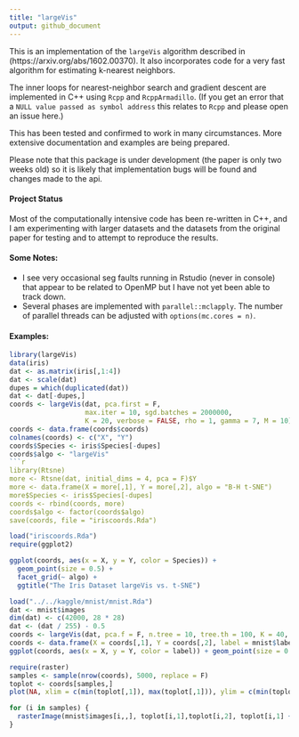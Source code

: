 ```yaml
---
title: "largeVis"
output: github_document
---
```


This is an implementation of the `largeVis` algorithm described in (https://arxiv.org/abs/1602.00370).  It also incorporates code for a very fast algorithm for estimating k-nearest neighbors.

The inner loops for nearest-neighbor search and gradient descent are implemented in C++ using `Rcpp` and `RcppArmadillo`.  (If you get an error that a `NULL value passed as symbol address` this relates to `Rcpp` and please open an issue here.)

This has been tested and confirmed to work in many circumstances.  More extensive documentation and examples are being prepared. 

Please note that this package is under development (the paper is only two weeks old) so it is likely that implementation bugs will be found and changes made to the api.

#### Project Status

Most of the computationally intensive code has been re-written in C++, and I am experimenting with larger datasets and the datasets from the original paper for testing and to attempt to reproduce the results. 

#### Some Notes:
* I see very occasional seg faults running in Rstudio (never in console) that appear to be related to OpenMP but I have not yet been able to track down. 
* Several phases are implemented with `parallel::mclapply`.  The number of parallel threads can be adjusted with `options(mc.cores = n)`.

#### Examples:

```r
library(largeVis)
data(iris)
dat <- as.matrix(iris[,1:4])
dat <- scale(dat)
dupes = which(duplicated(dat))
dat <- dat[-dupes,]
coords <- largeVis(dat, pca.first = F, 
                   max.iter = 10, sgd.batches = 2000000, 
                   K = 20, verbose = FALSE, rho = 1, gamma = 7, M = 10)
coords <- data.frame(coords$coords)
colnames(coords) <- c("X", "Y")
coords$Species <- iris$Species[-dupes]
coords$algo <- "largeVis"
```r
library(Rtsne)
more <- Rtsne(dat, initial_dims = 4, pca = F)$Y
more <- data.frame(X = more[,1], Y = more[,2], algo = "B-H t-SNE")
more$Species <- iris$Species[-dupes]
coords <- rbind(coords, more)
coords$algo <- factor(coords$algo)
save(coords, file = "iriscoords.Rda")
```
```r
load("iriscoords.Rda")
require(ggplot2)
```
```r
ggplot(coords, aes(x = X, y = Y, color = Species)) + 
  geom_point(size = 0.5) + 
  facet_grid(~ algo) + 
  ggtitle("The Iris Dataset largeVis vs. t-SNE")
```


```r
load("../../kaggle/mnist/mnist.Rda")
dat <- mnist$images
dim(dat) <- c(42000, 28 * 28)
dat <- (dat / 255) - 0.5
coords <- largeVis(dat, pca.f = F, n.tree = 10, tree.th = 100, K = 40, sgd = 1e7, alpha = 2, rho = 1)$coords
coords <- data.frame(X = coords[,1], Y = coords[,2], label = mnist$labels)
ggplot(coords, aes(x = X, y = Y, color = label)) + geom_point(size = 0.2, alpha = 0.3) + ggtitle("MNIST")
```
```r
require(raster)
samples <- sample(nrow(coords), 5000, replace = F)
toplot <- coords[samples,]
plot(NA, xlim = c(min(toplot[,1]), max(toplot[,1])), ylim = c(min(toplot[,2]), max(toplot[,2])))

for (i in samples) {
  rasterImage(mnist$images[i,,], toplot[i,1],toplot[i,2], toplot[i,1] + 0.02,toplot[i,2] + 0.02 )
}
```
